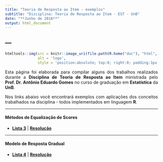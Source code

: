```yaml
---
title: "Teoria de Resposta ao Item - exemplos"
subtitle: "Disciplina: Teoria de Resposta ao Item - EST - UnB"
date: "**Junho de 2018**"
output: html_document
---
```


<!-- para justificar texto no markdown -->
<!-- https://stackoverflow.com/questions/43222169/how-to-justify-the-text-to-both-sides-when-knitting-html-in-rmarkdown -->
<style>
body {
text-align: justify}
</style>

---
---


```r

htmltools::img(src = knitr::image_uri(file.path(R.home("doc"), "html", "logo.jpg")),
               alt = 'logo',
               style = 'position:absolute; top:0; right:0; padding:1px;')

```


Esta página foi elaborada para compilar alguns dos trabalhos realizados durante a **Disciplina de Teoria de Resposta ao Item** ministrada pelo **Prof. Dr. Antônio Eduardo Gomes** no curso de graduação em **Estatística** da **UnB**.

Nos links abaixo você encontrará exemplos com aplicações dos conceitos trabalhados na disciplina - todos implementados em linguagem **R**.


<!-- {target="_blank"} -- serve para abrir o link em outra aba -->

---

#### **Métodos de Equalização de Scores**


- [**Lista 3**](https://allanvc.github.io/TRI/lista3/lista3.pdf){target="_blank"} | [**Resolução**](https://allanvc.github.io/TRI/lista4/){target="_blank"} 

---

#### **Modelo de Resposta Gradual**

- [**Lista 4**](https://allanvc.github.io/TRI/lista4/lista4.pdf){target="_blank"} | [**Resolução**](https://allanvc.github.io/TRI/lista4/){target="_blank"}



